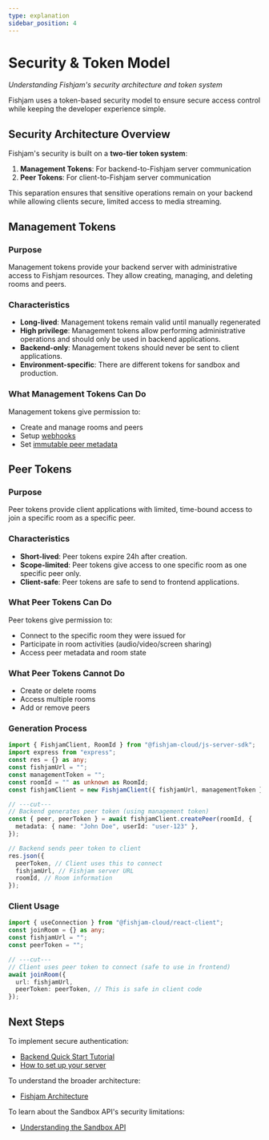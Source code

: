 ```yaml
---
type: explanation
sidebar_position: 4
---
```


# Security & Token Model

_Understanding Fishjam's security architecture and token system_

Fishjam uses a token-based security model to ensure secure access control while keeping the developer experience simple.

## Security Architecture Overview

Fishjam's security is built on a **two-tier token system**:

1. **Management Tokens**: For backend-to-Fishjam server communication
2. **Peer Tokens**: For client-to-Fishjam server communication

This separation ensures that sensitive operations remain on your backend while allowing clients secure, limited access to media streaming.

## Management Tokens

### Purpose

Management tokens provide your backend server with administrative access to Fishjam resources. They allow creating, managing, and deleting rooms and peers.

### Characteristics

- **Long-lived**: Management tokens remain valid until manually regenerated
- **High privilege**: Management tokens allow performing administrative operations and should only be used in backend applications.
- **Backend-only**: Management tokens should never be sent to client applications.
- **Environment-specific**: There are different tokens for sandbox and production.

### What Management Tokens Can Do

Management tokens give permission to:

- Create and manage rooms and peers
- Setup [webhooks](/how-to/backend/server-setup#webhooks)
- Set [immutable peer metadata](/how-to/backend/server-setup#metadata)

## Peer Tokens

### Purpose

Peer tokens provide client applications with limited, time-bound access to join a specific room as a specific peer.

### Characteristics

- **Short-lived**: Peer tokens expire 24h after creation.
- **Scope-limited**: Peer tokens give access to one specific room as one specific peer only.
- **Client-safe**: Peer tokens are safe to send to frontend applications.

### What Peer Tokens Can Do

Peer tokens give permission to:

- Connect to the specific room they were issued for
- Participate in room activities (audio/video/screen sharing)
- Access peer metadata and room state

### What Peer Tokens Cannot Do

- Create or delete rooms
- Access multiple rooms
- Add or remove peers

### Generation Process

```typescript
import { FishjamClient, RoomId } from "@fishjam-cloud/js-server-sdk";
import express from "express";
const res = {} as any;
const fishjamUrl = "";
const managementToken = "";
const roomId = "" as unknown as RoomId;
const fishjamClient = new FishjamClient({ fishjamUrl, managementToken });

// ---cut---
// Backend generates peer token (using management token)
const { peer, peerToken } = await fishjamClient.createPeer(roomId, {
  metadata: { name: "John Doe", userId: "user-123" },
});

// Backend sends peer token to client
res.json({
  peerToken, // Client uses this to connect
  fishjamUrl, // Fishjam server URL
  roomId, // Room information
});
```

### Client Usage

```typescript
import { useConnection } from "@fishjam-cloud/react-client";
const joinRoom = {} as any;
const fishjamUrl = "";
const peerToken = "";

// ---cut---
// Client uses peer token to connect (safe to use in frontend)
await joinRoom({
  url: fishjamUrl,
  peerToken: peerToken, // This is safe in client code
});
```

## Next Steps

To implement secure authentication:

- [Backend Quick Start Tutorial](/tutorials/backend-quick-start)
- [How to set up your server](/how-to/backend/server-setup)

To understand the broader architecture:

- [Fishjam Architecture](/explanation/architecture)

To learn about the Sandbox API's security limitations:

- [Understanding the Sandbox API](/explanation/sandbox-api-concept)
